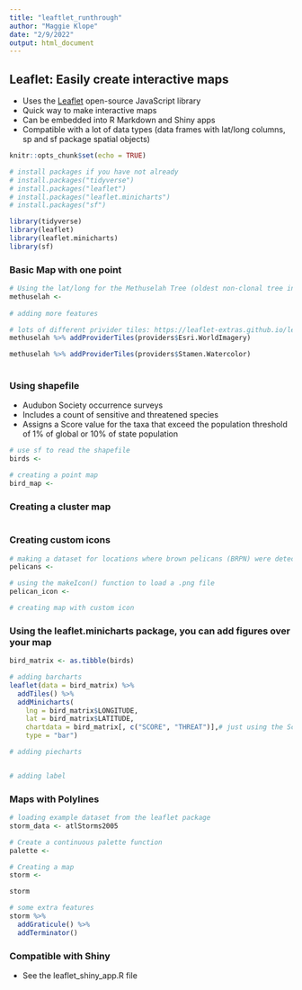 ```yaml
---
title: "leaftlet_runthrough"
author: "Maggie Klope"
date: "2/9/2022"
output: html_document
---
```


## Leaflet: Easily create interactive maps

- Uses the [Leaflet](https://leafletjs.com/index.html) open-source JavaScript library
- Quick way to make interactive maps
- Can be embedded into R Markdown and Shiny apps
- Compatible with a lot of data types (data frames with lat/long columns, sp and sf package spatial objects)

```r
knitr::opts_chunk$set(echo = TRUE)

# install packages if you have not already
# install.packages("tidyverse")
# install.packages("leaflet")
# install.packages("leaflet.minicharts")
# install.packages("sf")

library(tidyverse)
library(leaflet)
library(leaflet.minicharts)
library(sf)

```

### Basic Map with one point
```r

# Using the lat/long for the Methuselah Tree (oldest non-clonal tree in the world!)
methuselah <- 
  
# adding more features

# lots of different privider tiles: https://leaflet-extras.github.io/leaflet-providers/preview/
methuselah %>% addProviderTiles(providers$Esri.WorldImagery)

methuselah %>% addProviderTiles(providers$Stamen.Watercolor)
  
```

### Using shapefile

- Audubon Society occurrence surveys
- Includes a count of sensitive and threatened species
- Assigns a Score value for the taxa that exceed the population threshold of 1% of global or 10% of state population

```r

# use sf to read the shapefile
birds <- 

# creating a point map
bird_map <- 

```

### Creating a cluster map
```r


```

### Creating custom icons
```r

# making a dataset for locations where brown pelicans (BRPN) were detected
pelicans <- 

# using the makeIcon() function to load a .png file
pelican_icon <- 

# creating map with custom icon


```

### Using the leaflet.minicharts package, you can add figures over your map	
```r
bird_matrix <- as.tibble(birds)

# adding barcharts	
leaflet(data = bird_matrix) %>% 	
  addTiles() %>% 	
  addMinicharts(	
    lng = bird_matrix$LONGITUDE,	
    lat = bird_matrix$LATITUDE,	
    chartdata = bird_matrix[, c("SCORE", "THREAT")],# just using the Score and Threat columns	
    type = "bar") 

# adding piecharts	


# adding label	

```	

### Maps with Polylines	

```r
# loading example dataset from the leaflet package	
storm_data <- atlStorms2005	

# Create a continuous palette function	
palette <- 

# Creating a map
storm <- 

storm	

# some extra features	
storm %>% 	
  addGraticule() %>% 	
  addTerminator()	
```	

### Compatible with Shiny	

- See the leaflet_shiny_app.R file